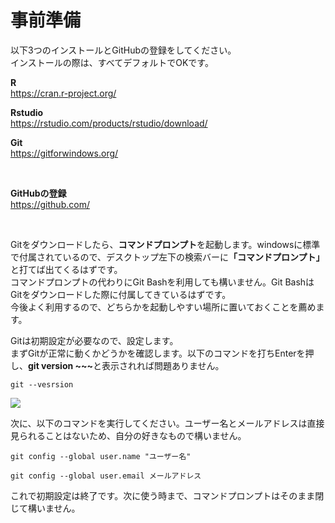 # 事前準備
以下3つのインストールとGitHubの登録をしてください。  
インストールの際は、すべてデフォルトでOKです。  

**R**  
<https://cran.r-project.org/>

**Rstudio**  
<https://rstudio.com/products/rstudio/download/>

**Git**  
<https://gitforwindows.org/>  

<br />

**GitHubの登録**  
<https://github.com/>


<br />

  
Gitをダウンロードしたら、**コマンドプロンプト**を起動します。windowsに標準で付属されているので、デスクトップ左下の検索バーに**「コマンドプロンプト」**と打てば出てくるはずです。  
コマンドプロンプトの代わりにGit Bashを利用しても構いません。Git BashはGitをダウンロードした際に付属してきているはずです。  
今後よく利用するので、どちらかを起動しやすい場所に置いておくことを薦めます。  

Gitは初期設定が必要なので、設定します。  
まずGitが正常に動くかどうかを確認します。以下のコマンドを打ちEnterを押し、**git version ~~~**と表示されれば問題ありません。
```
git --vesrsion
```
![](pics/git_version.png)


次に、以下のコマンドを実行してください。ユーザー名とメールアドレスは直接見られることはないため、自分の好きなもので構いません。

```
git config --global user.name "ユーザー名"
```
```
git config --global user.email メールアドレス
```

これで初期設定は終了です。次に使う時まで、コマンドプロンプトはそのまま閉じて構いません。